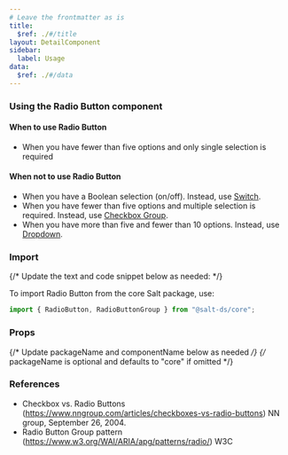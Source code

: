 ```yaml
---
# Leave the frontmatter as is
title:
  $ref: ./#/title
layout: DetailComponent
sidebar:
  label: Usage
data:
  $ref: ./#/data
---
```


### Using the Radio Button component

#### When to use Radio Button

- When you have fewer than five options and only single selection is required

#### When not to use Radio Button

- When you have a Boolean selection (on/off). Instead, use [Switch](../components/switch).
- When you have fewer than five options and multiple selection is required. Instead, use [Checkbox Group](../components/checkbox).
- When you have more than five and fewer than 10 options. Instead, use [Dropdown](../components/dropdown).

### Import

{/* Update the text and code snippet below as needed: */}

To import Radio Button from the core Salt package, use:

```js
import { RadioButton, RadioButtonGroup } from "@salt-ds/core";
```

### Props

{/* Update packageName and componentName below as needed */}
{/* packageName is optional and defaults to "core" if omitted */}

<PropsTable packageName="core" componentName="RadioButton" />

### References

- Checkbox vs. Radio Buttons (https://www.nngroup.com/articles/checkboxes-vs-radio-buttons) NN group, September 26, 2004.
- Radio Button Group pattern (https://www.w3.org/WAI/ARIA/apg/patterns/radio/) W3C
